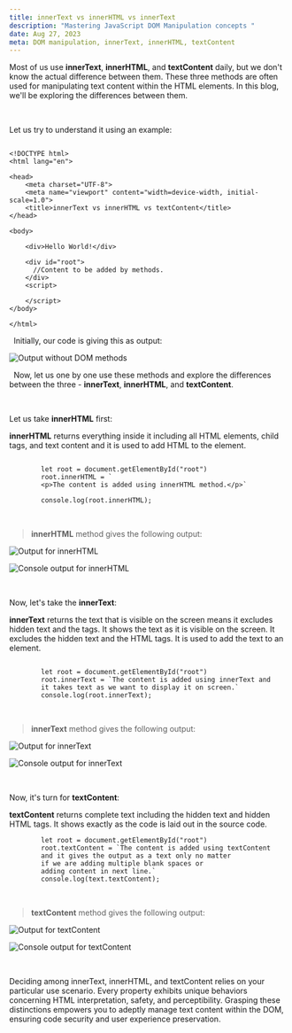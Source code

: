 ```yaml
---
title: innerText vs innerHTML vs innerText
description: "Mastering JavaScript DOM Manipulation concepts "
date: Aug 27, 2023
meta: DOM manipulation, innerText, innerHTML, textContent
---
```


Most of us use **innerText**, **innerHTML**, and **textContent** daily, but we don't know the actual difference between them. These three methods are often used for manipulating text content within the HTML elements. In this blog, we'll be exploring the differences between them.

&nbsp;

Let us try to understand it using an example:

```

<!DOCTYPE html>
<html lang="en">

<head>
    <meta charset="UTF-8">
    <meta name="viewport" content="width=device-width, initial-scale=1.0">
    <title>innerText vs innerHTML vs textContent</title>
</head>

<body>

    <div>Hello World!</div>
    
    <div id="root">
      //Content to be added by methods.
    </div>
    <script>
        
    </script>
</body>

</html>

```
&nbsp;
Initially, our code is giving this as output:

![Output without DOM methods](https://github.com/penandcode/devscripter/assets/72292130/7f389aed-e0e5-478b-8325-b54415bfedaa)


&nbsp;
Now, let us one by one use these methods and explore the differences between the three - **innerText**, **innerHTML**, and **textContent**.  
    
&nbsp;

Let us take **innerHTML** first:
  

**innerHTML** returns everything inside it including all HTML elements, child tags, and text content and it is used to add HTML to the element.
  

```

        let root = document.getElementById("root")
        root.innerHTML = `
        <p>The content is added using innerHTML method.</p>`

        console.log(root.innerHTML);

```

&nbsp;

> **innerHTML** method gives the following output:
  

![Output for innerHTML](https://github.com/penandcode/devscripter/assets/72292130/7a2a8acc-9d87-477f-93cc-b71e8d4e96e9)
  

![Console output for innerHTML ](https://github.com/penandcode/devscripter/assets/72292130/9ac9328f-f5ff-4192-af58-06911d08927c)

&nbsp;

Now, let's take the **innerText**:

**innerText** returns the text that is visible on the screen means it excludes hidden text and the tags. It shows the text as it is visible on the screen. It excludes the hidden text and the HTML tags. It is used to add the text to an element.

```

        let root = document.getElementById("root")
        root.innerText = `The content is added using innerText and
        it takes text as we want to display it on screen.`
        console.log(root.innerText);

```

&nbsp;  

>**innerText** method gives the following output:

![Output for innerText](https://github.com/penandcode/devscripter/assets/72292130/41543252-fdf8-47e1-9445-480ba96849d4)
  

![Console output for innerText ](https://github.com/penandcode/devscripter/assets/72292130/1172a475-0de9-436b-a01a-19f9d634d22f)
  
&nbsp;  

Now, it's turn for **textContent**:
  

**textContent** returns complete text including the hidden text and hidden HTML tags. It shows exactly as the code is laid out in the source code.
  

```
        let root = document.getElementById("root")
        root.textContent = `The content is added using textContent 
        and it gives the output as a text only no matter 
        if we are adding multiple blank spaces or 
        adding content in next line.`
        console.log(text.textContent);

```
  

&nbsp;

>**textContent** method gives the following output:

![Output for textContent](https://github.com/penandcode/devscripter/assets/72292130/de5b13d8-c38b-4954-adc1-b0dfe347505f)
  

![Console output for textContent ](https://github.com/penandcode/devscripter/assets/72292130/7ecc69c2-1d3d-412c-972a-417f0281cdfd)

&nbsp;


Deciding among innerText, innerHTML, and textContent relies on your particular use scenario. Every property exhibits unique behaviors concerning HTML interpretation, safety, and perceptibility. Grasping these distinctions empowers you to adeptly manage text content within the DOM, ensuring code security and user experience preservation.
